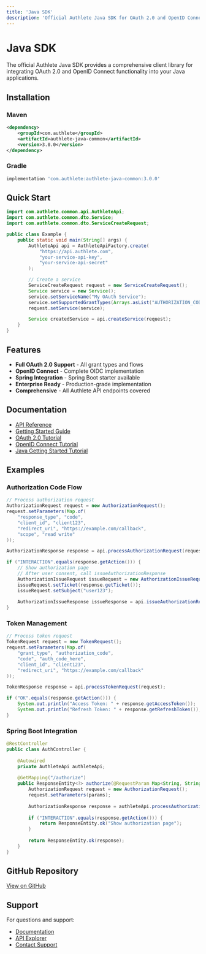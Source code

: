 ```yaml
---
title: 'Java SDK'
description: 'Official Authlete Java SDK for OAuth 2.0 and OpenID Connect'
---
```


# Java SDK

The official Authlete Java SDK provides a comprehensive client library for integrating OAuth 2.0 and OpenID Connect functionality into your Java applications.

## Installation

### Maven

```xml
<dependency>
    <groupId>com.authlete</groupId>
    <artifactId>authlete-java-common</artifactId>
    <version>3.0.0</version>
</dependency>
```

### Gradle

```gradle
implementation 'com.authlete:authlete-java-common:3.0.0'
```

## Quick Start

```java
import com.authlete.common.api.AuthleteApi;
import com.authlete.common.dto.Service;
import com.authlete.common.dto.ServiceCreateRequest;

public class Example {
    public static void main(String[] args) {
        AuthleteApi api = AuthleteApiFactory.create(
            "https://api.authlete.com",
            "your-service-api-key",
            "your-service-api-secret"
        );

        // Create a service
        ServiceCreateRequest request = new ServiceCreateRequest();
        Service service = new Service();
        service.setServiceName("My OAuth Service");
        service.setSupportedGrantTypes(Arrays.asList("AUTHORIZATION_CODE", "REFRESH_TOKEN"));
        request.setService(service);

        Service createdService = api.createService(request);
    }
}
```

## Features

- **Full OAuth 2.0 Support** - All grant types and flows
- **OpenID Connect** - Complete OIDC implementation
- **Spring Integration** - Spring Boot starter available
- **Enterprise Ready** - Production-grade implementation
- **Comprehensive** - All Authlete API endpoints covered

## Documentation

- [API Reference](/api-reference)
- [Getting Started Guide](/getting-started)
- [OAuth 2.0 Tutorial](/tutorials/oauth-tutorial)
- [OpenID Connect Tutorial](/tutorials/oidc-tutorial)
- [Java Getting Started Tutorial](/tutorials/java-getting-started)

## Examples

### Authorization Code Flow

```java
// Process authorization request
AuthorizationRequest request = new AuthorizationRequest();
request.setParameters(Map.of(
    "response_type", "code",
    "client_id", "client123",
    "redirect_uri", "https://example.com/callback",
    "scope", "read write"
));

AuthorizationResponse response = api.processAuthorizationRequest(request);

if ("INTERACTION".equals(response.getAction())) {
    // Show authorization page
    // After user consent, call issueAuthorizationResponse
    AuthorizationIssueRequest issueRequest = new AuthorizationIssueRequest();
    issueRequest.setTicket(response.getTicket());
    issueRequest.setSubject("user123");
    
    AuthorizationIssueResponse issueResponse = api.issueAuthorizationResponse(issueRequest);
}
```

### Token Management

```java
// Process token request
TokenRequest request = new TokenRequest();
request.setParameters(Map.of(
    "grant_type", "authorization_code",
    "code", "auth_code_here",
    "client_id", "client123",
    "redirect_uri", "https://example.com/callback"
));

TokenResponse response = api.processTokenRequest(request);

if ("OK".equals(response.getAction())) {
    System.out.println("Access Token: " + response.getAccessToken());
    System.out.println("Refresh Token: " + response.getRefreshToken());
}
```

### Spring Boot Integration

```java
@RestController
public class AuthController {
    
    @Autowired
    private AuthleteApi authleteApi;
    
    @GetMapping("/authorize")
    public ResponseEntity<?> authorize(@RequestParam Map<String, String> params) {
        AuthorizationRequest request = new AuthorizationRequest();
        request.setParameters(params);
        
        AuthorizationResponse response = authleteApi.processAuthorizationRequest(request);
        
        if ("INTERACTION".equals(response.getAction())) {
            return ResponseEntity.ok("Show authorization page");
        }
        
        return ResponseEntity.ok(response);
    }
}
```

## GitHub Repository

[View on GitHub](https://github.com/authlete/authlete-java)

## Support

For questions and support:
- [Documentation](/reference/knowledge-base)
- [API Explorer](/tools/api-explorer)
- [Contact Support](https://www.authlete.com/contact/)
